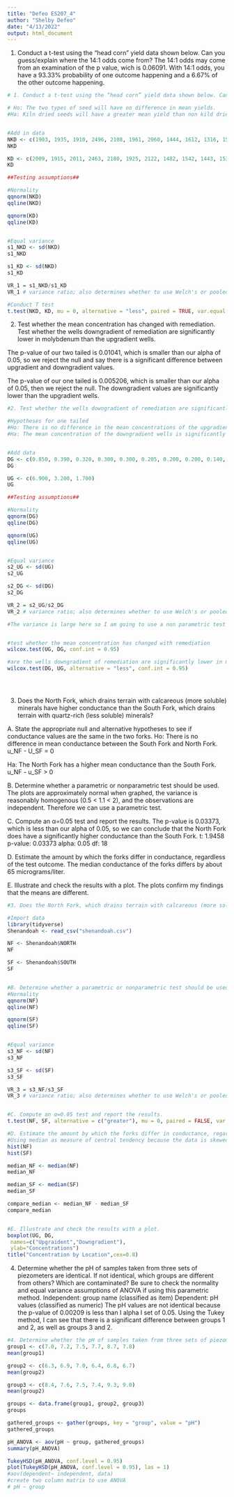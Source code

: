 ```yaml
---
title: "Defeo ES207_4"
author: "Shelby Defeo"
date: "4/13/2022"
output: html_document
---
```


1. Conduct a t-test using the “head corn” yield data shown below. Can you guess/explain where the 14:1 odds come from?
The 14:1 odds may come from an examination of the p value, wich is 0.06091. With 14:1 odds, you have a 93.33% probability of one outcome happening and a 6.67% of the other outcome happening.
```r
# 1. Conduct a t-test using the “head corn” yield data shown below. Can you guess/explain where the 14:1 odds come from?

# Ho: The two types of seed will have no difference in mean yields.
#Ha: Kiln dried seeds will have a greater mean yield than non kild dried seeds.


#Add in data
NKD <- c(1903, 1935, 1910, 2496, 2108, 1961, 2060, 1444, 1612, 1316, 1511)
NKD

KD <- c(2009, 1915, 2011, 2463, 2180, 1925, 2122, 1482, 1542, 1443, 1535)
KD

##Testing assumptions##

#Normality
qqnorm(NKD)
qqline(NKD)

qqnorm(KD)
qqline(KD)


#Equal variance
s1_NKD <- sd(NKD)
s1_NKD

s1_KD <- sd(NKD)
s1_KD

VR_1 = s1_NKD/s1_KD
VR_1 # variance ratio; also determines whether to use Welch's or pooled. There is a large variance.

#Conduct T test
t.test(NKD, KD, mu = 0, alternative = "less", paired = TRUE, var.equal = TRUE, conf.level = 0.95)
```
2. Test whether the mean concentration has changed with remediation. Test whether the wells downgradient of remediation are significantly lower in molybdenum than the upgradient wells. 

The p-value of our two tailed is 0.01041, which is smaller than our alpha of 0.05, so we reject the null and say there is a significant difference between upgradient and downgradient values.

The p-value of our one tailed is 0.005206, which is smaller than our alpha of 0.05, then we reject the null. The downgradient values are significantly lower than the upgradient wells.
```r
#2. Test whether the wells downgradient of remediation are significantly lower in molybdenum than the upgradient wells (one tailed). Also test whether the mean concentration has changed with remediation (two tailed).

#Hypotheses for one tailed
#Ho: There is no difference in the mean concentrations of the upgradient and down gradient sites.
#Ha: The mean concentration of the downgradient wells is significantly lower than the upgradient wells. (u_DG - u_UG < 0)


#Add data
DG <- c(0.850, 0.390, 0.320, 0.300, 0.300, 0.205, 0.200, 0.200, 0.140, 0.140, 0.090, 0.046, 0.035)
DG

UG <- c(6.900, 3.200, 1.700)
UG

##Testing assumptions##

#Normality
qqnorm(DG)
qqline(DG)

qqnorm(UG)
qqline(UG)


#Equal variance
s2_UG <- sd(UG)
s2_UG

s2_DG <- sd(DG)
s2_DG

VR_2 = s2_UG/s2_DG
VR_2 # variance ratio; also determines whether to use Welch's or pooled

#The variance is large here so I am going to use a non parametric test to evaluate the data.Also the sample is quite small.


#test whether the mean concentration has changed with remediation
wilcox.test(UG, DG, conf.int = 0.95)

#are the wells downgradient of remediation are significantly lower in molybdenum than the upgradient wells?
wilcox.test(DG, UG, alternative = "less", conf.int = 0.95)


 
```

3. Does the North Fork, which drains terrain with calcareous (more soluble) minerals have higher conductance than the South Fork, which drains terrain with quartz-rich (less soluble) minerals?

A. State the appropriate null and alternative hypotheses to see if conductance values are the same in the two forks.
Ho: There is no difference in mean conductance between the South Fork and North Fork.
u_NF - U_SF = 0

Ha: The North Fork has a higher mean conductance than the South Fork.
u_NF - u_SF > 0

B. Determine whether a parametric or nonparametric test should be used.
The plots are approximately normal when graphed, the variance is reasonably homogenous (0.5 < 1.1 < 2), and the observations are independent. Therefore we can use a parametric test.

C. Compute an α=0.05 test and report the results.
The p-value is 0.03373, which is less than our alpha of 0.05, so we can conclude that the North Fork does have a significantly higher conductance than the South Fork.
t: 1.9458
p-value: 0.03373
alpha: 0.05
df: 18

D. Estimate the amount by which the forks differ in conductance, regardless of the test outcome.
The median conductance of the forks differs by about 65 micrograms/liter.

E. Illustrate and check the results with a plot.
The plots confirm my findings that the means are different.
```r
#3. Does the North Fork, which drains terrain with calcareous (more soluble) minerals have higher conductance than the South Fork, which drains terrain with quartz-rich (less soluble) minerals?

#Import data
library(tidyverse)
Shenandoah <- read_csv("shenandoah.csv")

NF <- Shenandoah$NORTH
NF

SF <- Shenandoah$SOUTH
SF


#B. Determine whether a parametric or nonparametric test should be used.
#Normality
qqnorm(NF)
qqline(NF)

qqnorm(SF)
qqline(SF)


#Equal variance
s3_NF <- sd(NF)
s3_NF

s3_SF <- sd(SF)
s3_SF

VR_3 = s3_NF/s3_SF
VR_3 # variance ratio; also determines whether to use Welch's or pooled


#C. Compute an α=0.05 test and report the results.
t.test(NF, SF, alternative = c("greater"), mu = 0, paired = FALSE, var.equal = TRUE, conf.level = 0.95)

#D. Estimate the amount by which the forks differ in conductance, regardless of the test outcome.
#Using median as measure of central tendency because the data is skewed.
hist(NF)
hist(SF)

median_NF <- median(NF)
median_NF

median_SF <- median(SF)
median_SF

compare_median <- median_NF - median_SF
compare_median


#E. Illustrate and check the results with a plot.
boxplot(UG, DG,
 names=c("Upgraident","Downgradient"),
 ylab="Concentrations")
title("Concentration by Location",cex=0.8) 


```

4. Determine whether the pH of samples taken from three sets of piezometers are identical. If not identical, which groups are different from others? Which are contaminated? Be sure to check the normality and equal variance assumptions of ANOVA if using this parametric method.
Independent: group name (classified as item)
Dependent: pH values (classified as numeric)
The pH values are not identical because the p-value of 0.00209 is less than I alpha I set of 0.05. Using the Tukey method, I can see that there is a significant difference between groups 1 and 2, as well as groups 3 and 2.
```r
#4. Determine whether the pH of samples taken from three sets of piezometers are identical. If not identical, which groups are different from others? Which are contaminated? Be sure to check the normality and equal variance assumptions of ANOVA if using this parametric method.
group1 <- c(7.0, 7.2, 7.5, 7.7, 8.7, 7.8)
mean(group1)

group2 <- c(6.3, 6.9, 7.0, 6.4, 6.8, 6.7)
mean(group2)

group3 <- c(8.4, 7.6, 7.5, 7.4, 9.3, 9.0)
mean(group2)

groups <- data.frame(group1, group2, group3)
groups

gathered_groups <- gather(groups, key = "group", value = "pH")
gathered_groups

pH_ANOVA <- aov(pH ~ group, gathered_groups)
summary(pH_ANOVA)

TukeyHSD(pH_ANOVA, conf.level = 0.95)
plot(TukeyHSD(pH_ANOVA, conf.level = 0.95), las = 1)
#aov(dependent~ independent, data)
#create two column matrix to use ANOVA
# pH ~ group
```


